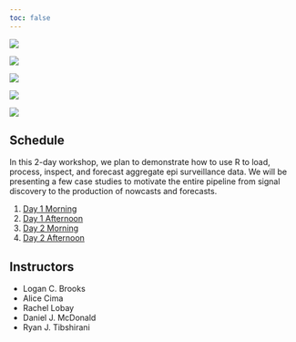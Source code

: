 ```yaml
---
toc: false
---
```


::: {.grid}


::: {.g-col-12 .g-col-lg-6 .px-5}

![](assets/img/cover-art.svg){fig-align="center"}


::: {layout-ncol=4}
![](assets/img/delphi.jpg)

![](assets/img/cmu.png)

![](assets/img/berkeley.jpg)

![](assets/img/ubc.jpg)
:::


:::

::: {.g-col-12 .g-col-lg-6 .px-5}

## Schedule

In this 2-day workshop, we plan to demonstrate how to use R to load, process, 
inspect, and forecast aggregate epi surveillance data. We will be presenting a 
few case studies to motivate the entire pipeline from signal discovery to the 
production of nowcasts and forecasts. 

1. [Day 1 Morning](slides/day1-morning.qmd)
1. [Day 1 Afternoon](slides/day1-afternoon.qmd)
1. [Day 2 Morning](slides/day2-morning.qmd)
1. [Day 2 Afternoon](slides/day2-afternoon.qmd)

## Instructors

* Logan C. Brooks
* Alice Cima
* Rachel Lobay
* Daniel J. McDonald
* Ryan J. Tibshirani



:::


:::

